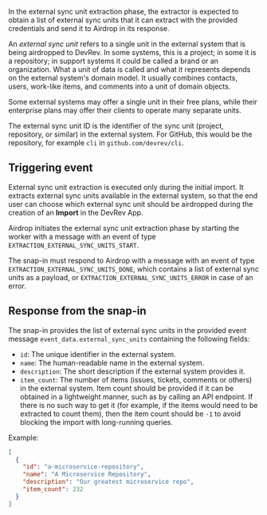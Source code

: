 In the external sync unit extraction phase, the extractor is expected to obtain a list of external
sync units that it can extract with the provided credentials and send it to Airdrop in its response.

An _external sync unit_ refers to a single unit in the external system that is being airdropped to DevRev.
In some systems, this is a project; in some it is a repository; in support systems it could be
called a brand or an organization.
What a unit of data is called and what it represents depends on the external system's domain model.
It usually combines contacts, users, work-like items, and comments into a unit of domain objects.

Some external systems may offer a single unit in their free plans,
while their enterprise plans may offer their clients to operate many separate units.

The external sync unit ID is the identifier of the sync unit (project, repository, or similar)
in the external system.
For GitHub, this would be the repository, for example `cli` in `github.com/devrev/cli`.

## Triggering event

External sync unit extraction is executed only during the initial import.
It extracts external sync units available in the external system, so that the end user can choose
which external sync unit should be airdropped during the creation of an **Import** in the DevRev App.

Airdrop initiates the external sync unit extraction phase by starting the worker with a message
with an event of type `EXTRACTION_EXTERNAL_SYNC_UNITS_START`.

The snap-in must respond to Airdrop with a message with an event of type
`EXTRACTION_EXTERNAL_SYNC_UNITS_DONE`, which contains a list of external sync units as a payload,
or `EXTRACTION_EXTERNAL_SYNC_UNITS_ERROR` in case of an error.

## Response from the snap-in

The snap-in provides the list of external sync units in the provided event message
`event_data.external_sync_units` containing the following fields:
- `id`: The unique identifier in the external system.
- `name`: The human-readable name in the external system.
- `description`: The short description if the external system provides it.
- `item_count`: The number of items (issues, tickets, comments or others) in the external system.
Item count should be provided if it can be obtained in a lightweight manner, such as by calling an API endpoint.
If there is no such way to get it (for example, if the items would need to be extracted to count them),
then the item count should be `-1` to avoid blocking the import with long-running queries.

Example:
```json
[
  {
    "id": "a-microservice-repository",
    "name": "A Microservice Repository",
    "description": "Our greatest microservice repo",
    "item_count": 232
  }
]
```
